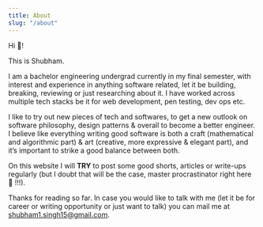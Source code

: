 ```yaml
---
title: About
slug: "/about"
---
```



Hi 👋!

This is Shubham.


I am a bachelor engineering undergrad currently in my final semester, with interest and experience 
in anything software related, let it be building, breaking, reviewing or just researching about it.
I have worked across multiple tech stacks be it for web development, pen testing, dev ops etc.

I like to try out new pieces of tech and softwares, to get a new outlook on software philosophy, design 
patterns & overall to become a better engineer. I believe like everything writing good software is both a 
craft (mathematical and algorithmic part) & art (creative, more expressive & elegant part), and it’s important to strike a good balance between 
both.

On this website I will <b>TRY</b> to post some good shorts, articles or write-ups regularly 
(but I doubt that will be the case, master procrastinator right here 😬 !!!). 

Thanks for reading so far. 
In case you would like to talk with me (let it be for career or writing opportunity or just want to talk) you 
can mail me at [shubham1.singh15@gmail.com](mailto:shubham1.singh15@gmail.com). <Skill/>
